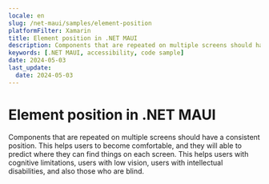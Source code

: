 ```yaml
---
locale: en
slug: /net-maui/samples/element-position
platformFilter: Xamarin
title: Element position in .NET MAUI
description: Components that are repeated on multiple screens should have a consistent position.
keywords: [.NET MAUI, accessibility, code sample]
date: 2024-05-03
last_update:
  date: 2024-05-03
---
```


# Element position in .NET MAUI

Components that are repeated on multiple screens should have a consistent position. This helps users to become comfortable, and they will able to predict where they can find things on each screen. This helps users with cognitive limitations, users with low vision, users with intellectual disabilities, and also those who are blind.

<CodeSample id="element-position" locale="en" platform="net-maui"/>
